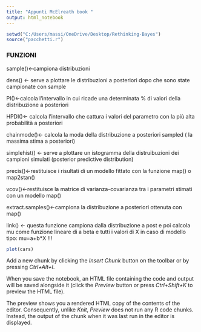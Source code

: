 ```yaml
---
title: "Appunti McElreath book "
output: html_notebook
---
```

```r
setwd("C:/Users/massi/OneDrive/Desktop/Rethinking-Bayes")
source("pacchetti.r")
```




### FUNZIONI

sample()<-campiona distribuzioni 

dens() <- serve a plottare le distribuzioni a posteriori dopo che sono state campionate con sample 

PI()<-calcola l'intervallo in cui ricade una determinata % di valori della distribuzione a posteriori

HPDI()<- calcola l'intervallo che cattura i valori del parametro con la più alta probabilità a posteriori

chainmode()<- calcola la moda della distribuzione a posteriori sampled ( la massima stima a posteriori)

simplehist() <- serve a plottare un istogramma della distruibuzioni dei campioni simulati (posterior predictive distribution)


precis()<-restituisce i risultati di un modello fittato con la funzione map() o map2stan()

vcov()<-restituisce la matrice di varianza-covarianza tra i parametri stimati con un modello map()

extract.samples()<-campiona la distribuzione a posteriori ottenuta con map()


link() <- questa funzione campiona dalla distribuzione a post e poi calcola mu come funzione lineare di a beta e tutti i valori di X in caso di modello tipo: mu=a+b*X !!!

```r
plot(cars)
```

Add a new chunk by clicking the *Insert Chunk* button on the toolbar or by pressing *Ctrl+Alt+I*.

When you save the notebook, an HTML file containing the code and output will be saved alongside it (click the *Preview* button or press *Ctrl+Shift+K* to preview the HTML file).

The preview shows you a rendered HTML copy of the contents of the editor. Consequently, unlike *Knit*, *Preview* does not run any R code chunks. Instead, the output of the chunk when it was last run in the editor is displayed.
